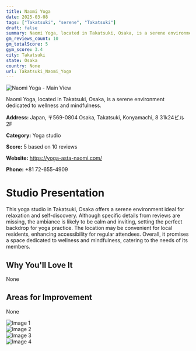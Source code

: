 ```yaml
---
title: Naomi Yoga
date: 2025-03-08
tags: ["Takatsuki", "serene", "Takatsuki"]  
draft: false
summary: Naomi Yoga, located in Takatsuki, Osaka, is a serene environment dedicated to wellness and mindfulness.
gm_reviews_count: 10
gm_totalScore: 5
gym_score: 3.4
city: Takatsuki
state: Osaka
country: None
url: Takatsuki_Naomi_Yoga
---
```


<div className="aspect-[16/9] relative my-8">
  <img 
    src="https://lh5.googleusercontent.com/p/AF1QipPzaFfUC6zsYI2iEVM1VPIe5a9flvt3NwyMZjxL=w1920-h1080-k-no"
    alt="Naomi Yoga - Main View"
    className="object-cover absolute inset-0 w-full h-full rounded-lg"
  />
</div>

Naomi Yoga, located in Takatsuki, Osaka, is a serene environment dedicated to wellness and mindfulness.

**Address:** Japan, 〒569-0804 Osaka, Takatsuki, Konyamachi, 8 31k24ビル 2F

**Category:** Yoga studio

**Score:** 5 based on 10 reviews

**Website:** https://yoga-asta-naomi.com/

**Phone:** +81 72-655-4909

# Studio Presentation

This yoga studio in Takatsuki, Osaka offers a serene environment ideal for relaxation and self-discovery. Although specific details from reviews are missing, the ambiance is likely to be calm and inviting, setting the perfect backdrop for yoga practice. The location may be convenient for local residents, enhancing accessibility for regular attendees. Overall, it promises a space dedicated to wellness and mindfulness, catering to the needs of its members.

## Why You'll Love It

None

## Areas for Improvement

None

<div className="grid grid-cols-1 xl:grid-cols-2 gap-4 my-8">
<div className="aspect-[4/3] relative"><img src="https://lh5.googleusercontent.com/p/AF1QipPK6t9nwNPlZLOsEE1u_47jog20zmD0KgnxBm70=w1920-h1080-k-no" alt="Image 1" className="object-cover absolute inset-0 w-full h-full rounded-lg" /></div>
<div className="aspect-[4/3] relative"><img src="https://lh5.googleusercontent.com/p/AF1QipN24pPTiPdGaDRTjxEbijFq9YSxwz_ALDWMHLX3=w1920-h1080-k-no" alt="Image 2" className="object-cover absolute inset-0 w-full h-full rounded-lg" /></div>
<div className="aspect-[4/3] relative"><img src="https://lh5.googleusercontent.com/p/AF1QipP2AStD7r3NdzgTh-f1N2HTK6DBgNP8e1KEnMMG=w1920-h1080-k-no" alt="Image 3" className="object-cover absolute inset-0 w-full h-full rounded-lg" /></div>
<div className="aspect-[4/3] relative"><img src="https://lh5.googleusercontent.com/p/AF1QipPbPGDBdWxcrGLAV-HzK0wb4JeeDd6CHGttVF6p=w1920-h1080-k-no" alt="Image 4" className="object-cover absolute inset-0 w-full h-full rounded-lg" /></div>
</div>